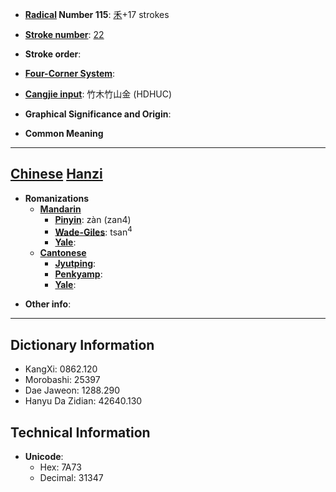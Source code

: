 * '''[[Wiktionary:Chinese radical index| Radical]] Number 115''': [[Wiktionary:Chinese radical index 禾|禾]]+17 strokes

* '''[[Wiktionary:Chinese total strokes index|Stroke number]]''': [[Wiktionary:Chinese total strokes index 22|22]]

* '''Stroke order''': 

* '''[[Wiktionary:Chinese four corner index|Four-Corner System]]''': 

* '''[[Wiktionary:Chinese Cangjie index|Cangjie input]]''': 竹木竹山金 (HDHUC)

* '''Graphical Significance and Origin''': 

* '''Common Meaning'''

----

== [[Chinese]] [[Hanzi]] ==

* '''Romanizations'''
** '''[[Mandarin]]'''
*** '''[[Pinyin]]''': zàn (zan4)
*** '''[[Wade-Giles]]''': tsan<sup>4</sup>
*** '''[[Yale]]''': 
** '''[[Cantonese]]'''
*** '''[[Jyutping]]''':
*** '''[[Penkyamp]]''': 
*** '''[[Yale]]''': 

* '''Other info''': 

----

== Dictionary Information ==

* KangXi: 0862.120
* Morobashi: 25397
* Dae Jaweon: 1288.290
* Hanyu Da Zidian: 42640.130

== Technical Information ==

* '''Unicode''':
** Hex: 7A73
** Decimal: 31347